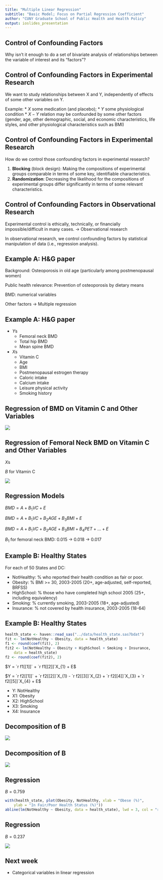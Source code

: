 ```yaml
---
title: "Multiple Linear Regression"
subtitle: "Basic Model; Focus on Partial Regression Coefficient"
author: "CUNY Graduate School of Public Health and Health Policy"
output: ioslides_presentation
---
```


<!-- This video is part 3 of the lecture on the basic model of multiple linear
regression. -->

## Control of Confounding Factors

Why isn’t it enough to do a set of bivariate analysis of relationships between
the variable of interest and its “factors”?

<!--
Multivariate analysis can help us to investigate relationships among three
or more variables in various ways, and one of the most important among them
is control of confounding factors. Suppose, that we are interested in a
variable and there are a number of factors that may affect the variable of
interest. Then, we can look at the statistical relation between the
variable of interest and each of its factors, one by one. That will be a
set of separate bivariate analyses. Isn't s such a set of bivariate
analyses enough? Why do we need to analyze effects of multiple factors
together?
-->

## Control of Confounding Factors in Experimental Research

We want to study relationships between X and Y, independently of effects of
some other variables on Y.

Example:
* $X$ some medication (and placebo);
* $Y$ some physiological condition
* $X - Y$ relation may be confounded by some other factors (gender, age, other
demographic, social, and economic characteristics, life styles, and other
physiological characteristics such as BMI)

<!--
Suppose, we focus on one of the factors, so we want to study relationship
between the factor, let's denote it as 'X', and the variable of interest, let's
denote it as 'Y'. We want to study the relationships between X and Y,
independently of effects of other factors. For example, suppose we are doing
some pharmacological research, and we are interested in  effects of a
medication on some physiological condition. So we may get a number of study
participants, split them into two groups, and give the medication to one of the
two groups, and a placebo, which looks like a medication but has nothing
special, to the other group. We may call the first group, the experimental
group, and the second group, the control group. Then, we may want to follow the
physiological condition of those in the experimental and control groups through
the experiment. But suppose, people in the experimental group are mostly women,
and people in the control group are mostly men. Then, differences between the
two groups may reflect, both, effects of the medication, and gender differences
in the physiological condition. Or suppose people in the experimental group are
mostly old persons and those in the control group of mostly young persons.
Then, observed physiological differences between the two groups, may reflect,
both, effects of the medication, and age differences in the physiological
condition. Other characteristics may matter. What if those in the experimental
group are mostly smokers, and those in the control group are non-smokers? In
these cases, effects of the medication may be statistically confounded by some
other factors, such as gender, age, smoking, etc.
-->

## Control of Confounding Factors in Experimental Research

How do we control those confounding factors in experimental research?

1. **Blocking** (block design): Making  the compositions of experimental groups
comparable in terms of some key, identifiable characteristics.
2. **Randomization**: Decreasing the likelihood for the compositions of
experimental groups differ significantly in terms of some relevant
characteristics.

<!--
How do we control those confounding factors in experimental research? Usually
two methods are used together. One is blocking or block design. For example, if
the study participants include eight women in the 40s, we assign four of them
to the experimental group, and the other four to the control group. In this
way, we can make the two groups have similar compositions, in terms of some
important identifiable characteristics such as gender and age. Then, instead of
letting those women choose their group by themselves, we randomly assign four
of them to the experimental group, and the other four to the control group.
Since we don't know every characteristic of the study participants, we cannot
make the two group similar with respect to those unknown characteristics, but
we expect that this random assignment will reduce the risk of having a very
uneven distribution of some characteristics between the two groups.
-->

## Control of Confounding Factors in Observational Research

Experimental control is ethically, technically, or financially
impossible/difficult in many cases.  -> Observational research

In observational research, we control confounding factors by statistical
manipulation of data (i.e., regression analysis).

<!--
Blocking and randomization are useful tools for controlling confounding factors
in experimental research. But in many cases, experimental control is ethically,
technically, or financially impossible or difficult. For example, suppose we
are doing a study on health outcomes of cigarette smoking. But since many
detrimental effects of smoking on health have already been found, we should not
and cannot ask a group of people to smoke cigarettes for the next few years. So
we have to depend on observational research, in such a case. Data from those
who smoke and those who do not smoke, are collected and health conditions of
the two groups are compared. But smokers and non-smokers probably have
different distributions with respect to some characteristics, which may have
some health effects. So in observational research, it is important to control
confounding factors. In observational research, since we cannot use
experimental control, we control confounding factors by statistical
manipulation of data, such as multiple linear regression. Usually it is not as
effective as experimental control, but still it helps.
-->

## Example A: H&G paper

Background: Osteoporosis in old age (particularly among postmenopausal women)

Public health relevance: Prevention of osteoporosis by dietary means

BMD: numerical variables

Other factors -> Multiple regression

<!--
In this section, we briefly go through a research paper, which is a reading
assignment for this session. The authors, Hall and Greendale, provide us with a
typical example of use of multiple linear regression in health research. The
researchers are concerned about osteoporosis, which is a serious health problem
in the aging society. In many old persons, particularly in old women, bone
density tends to decline with age, raising the risk of fracture and other
health problems. The authors are pursuing prevention of osteoporosis by dietary
means, and have hypothesized that vitamin C consumption should raise bone
density, and reduce the risk of osteoporosis. So they investigated the
relationships between bone mineral density, here abbreviated as B-M-D, and
factors, including vitamin C consumption, that may affect bone density. Since
bone density is a numerical variable, measured in grams per centimeter squared,
multiple linear regression is considered a suitable tool for this research
question.
-->

## Example A: H&G paper {.smaller}

* $Y$s
    * Femoral neck BMD
    * Total hip BMD
    * Mean spine BMD
* $X$s
    * Vitamin C
    * Age
    * BMI
    * Postmenopausal estrogen therapy
    * Caloric intake
    * Calcium intake
    * Leisure physical activity
    * Smoking history

<!--
The dependent variable of this regression analysis is bone density, which is
not one variable, because bone density can be measured at different sites in
the body. In this study, bone density was measured at three sites: the femoral
neck, hip, and spine. The femoral neck is the top of the bone of the leg
between the pelvis and knee. This analysis included vitamin C consumption and
some other variables, which are considered to be possible determinants of bone
density. The data were collected from 775 postmenopausal women between 45 and
64 of age.
-->

## Regression of BMD on Vitamin C and Other Variables

![](images/hgpapertable.png)

<!--
The researchers adopted three different regression models for each of the three
sites, shown in the leftmost column of this table. So in total, nine regression
analyses were done. The results are summarized in this table. The column titled
predictor variables, show independent variables of each regression analysis. As
shown there, all of the models included vitamin C, as an independent variable.
The column titled beta coefficient, displays the estimated values of the
regression coefficient for vitamin C.. The rightmost columns show p-value and
'R' squared, which we will study in sessions 5 and 4.
-->

## Regression of Femoral Neck BMD on Vitamin C and Other Variables

<div class="columns-2">
$X$s

$B$ for Vitamin C
<div>

![](images/hgcoeffs.png)

<!--
As shown in this slide, first, they did simple linear regression of bone
density on vitamin C only, and then regression on vitamin C, age, and BMI
together, and finally they included all of those eight factors. Estimated
values of regression coefficient for vitamin C from regression of bone density
at the femoral neck, are shown here: 0.015, 0.018, and 0.017. The unit of
analysis of vitamin C consumption, is 100 milligram per day. So, 0.015 means an
increase in bone density by 0.015 gram per squared centimeter, corresponds to
an increase of daily consumption of vitamin C by 100 milligram. Considering the
units of bone density and vitamin C used in this analysis, these values do not
seem to indicate very strong effects. But these values are all positive, which
means (women who consume more vitamin C) tend to have higher levels of bone
density at the femoral neck. These values are statistically significant,
according to the regular standards. So it can be considered that the results
are consistent with the hypothesis of the researchers, i.e., vitamin C
consumption has positive effect on the bone density of postmenopausal woman.
-->

## Regression Models

$BMD = A + B_{1}VC + E$

$BMD = A + B_{1}VC + B_{2}AGE + B_{3}BMI + E$

$BMD = A + B_{1}VC + B_{2}AGE + B_{3}BMI + B_{4}PET + \dots + E$

$B_{1}$ for femoral neck BMD: 0.015 -> 0.018 -> 0.017

<!--
The three regression models are shown here in the equation form. (A) is the
constant, (VC) is vitamin C consumption, and B1 is the regression coefficient
for vitamin C.. For bone density at the femoral neck, the value of B1 changed
from 0.015, to 0.018, and to 0.017. So the value of B1 did not change very
much, when more factors were added to the model. This may suggest that vitamin
C consumption may not be strongly correlated with those factors.
-->

## Example B: Healthy States

For each of 50 States and DC:

* NotHealthy: % who reported their health condition as fair or poor.
* Obesity: % BMI >= 30, 2003-2005 (20+, age-adjusted, self-reported, BRFSS)
* HighSchool: % those who have completed high school 2005 (25+, including equivalency)
* Smoking: % currently smoking, 2003-2005 (18+, age-adjusted)
* Insurance: % not covered by health insurance, 2003-2005 (18-64)

<!--
Let's look at another example, which is actually the software example for this
session. I recommend that you view this section, after going through the
software example. In this data, the unit of analysis is not a person but a U-S
state.  The data set consists of five variables for 50 U-S states and the
District of Columbia. The names of the five variables are: not healthy,
obesity, high school, smoking, and insurance. Not healthy is the percent of
adults in the state, who reported their health condition as fair, or poor,
instead of excellent, very good, or good. Obesity is the percent of adults
whose BMI is 30 or over. High school is the percent of adults who have
completed high school education. Smoking is the percent of adults who are
currently smoking. And insurance is the percent of adults who are not covered
by health insurance. The data sources are B-R-F-S-S, behavioral risk factor
surveillance system, and census based estimates. Values for those variables
indicate conditions at some time between year 2003 and 2005.  We examined
whether states that have higher proportions of obese adults, tend to have
higher proportions of adults who are self reportedly unhealthy. It should be
noted that, since this is aggregated-level data, not individual-level data, we
did not examine whether obese adults tend to be self reportedly unhealthy. That
research question should be investigated with individual-level data.
-->

## Example B: Healthy States

```r
health_state <- haven::read_sas("../data/health_state.sas7bdat")
fit <- lm(NotHealthy ~ Obesity, data = health_state)
f1 <- round(coef(fit), 2)
fit2 <- lm(NotHealthy ~ Obesity + HighSchool + Smoking + Insurance,
    data = health_state)
f2 <- round(coef(fit2), 2)
```

$Y = `r f1[[1]]` + `r f1[[2]]`X_{1} + E$

$Y = `r f2[[1]]` + `r f2[[2]]`X_{1} - `r f2[[3]]`X_{2} + `r f2[[4]]`X_{3} + `r f2[[5]]`X_{4} + E$

* Y: NotHealthy
* X1: Obesity
* X2: HighSchool
* X3: Smoking
* X4: Insurance

<!--
First, we did simple linear regression of not healthy on obesity, and then
multiple linear regression of not healthy on obesity, high school, smoking, and
insurance, together. The estimated regression equations are shown here.  The
coefficient for obesity in the simple regression was 0.76. It means that, the
typical pattern of relation between obesity and not healthy in the data is, if
the proportion of adults who are obese increases by 1 percentage point, then
the proportion not being healthy increases by 0.76 percentage point. If we
prefer to use larger numbers, we can also say, if the proportion of adults who
are obese increases by 10 percentage point, then the proportion of adults not
being healthy being self reportedly unhealthy increases 7.6 percentage points.
This seems a fairly strong relation.  However, both of these two variables are
correlated with the other three variables. Multiple linear regression
incorporated the information on these correlations, and makes it possible to
estimate what the relation between not healthy and obesity would be, if we
could compare U-S states that have the same proportion of adults who have
graduated from high school, the same proportion of adults's who are currently
smoking, and the same proportion of adults who are not covered by health
insurance. It was estimated that, in the hypothetical situation, if the
proportion of adults who are obese, increases by 10 percentage points, then the
proportion of adults who are self reportedly unhealthy, increases by about 2.4
percentage points. This is what the estimated value of partial regression
coefficient for obesity, 0.24, means.
-->

## Decomposition of B

![](images/decompba.png)

<!--
The regression results can be represented schematically, as in the next two
slides. The coefficient for obesity in the simple regression was 0.76. This
value represents the typical pattern of relation between not healthy and
obesity, thereby summarizing the association between the two variables in the
data. With three additional variables, high school, smoking, and insurance, the
association between not healthy and obesity can be decomposed into four
components: the association between not healthy and obesity through their
relations to high school, the association between not healthy and obesity
through their relations to smoking, the association between not healthy and
obesity through their relations to insurance, and the association between not
healthy and obesity controlling for high school, smoking, and insurance, i.e.,
what the association between not healthy and obesity would be, if they are
compared among U-S states that have the same values for high school, smoking,
and insurance.
-->

## Decomposition of B

![](images/decompbb.png)

<!--
This slide shows results of the decomposition using a method called path
analysis. Through high school, an increase in not healthy by 0.346 percentage
points, corresponds to one percentage point increase in obesity. Through
smoking, an increase in not healthy by 0.062 percentage points, corresponds to
one percentage point increase in obesity. Through insurance, an increase in not
healthy by 0.114 percentage points, corresponds to one percentage point
increase in obesity. And if we compare not healthy and obesity among U-S states
that have the same values for high school, smoking, and insurance, then we
would find that an increase in not healthy by 0.237 percentage points,
corresponds to one percentage point increase in obesity. And in total, an
increase in not healthy by 0.759 percentage points, corresponds to one
percentage point increase in obesity. Note that these four numbers, 0.346,
0.062, 0.114, and 0.237, add up to 0.759.
-->

## Regression

$B = 0.759$

```r
with(health_state, plot(Obesity, NotHealthy, xlab = "Obese (%)",
    ylab = "In Fair/Poor Health Status (%)"))
abline(lm(NotHealthy ~ Obesity, data = health_state), lwd = 3, col = "red")
```

<!--
This is a plot of not healthy by obesity, i.e., the percent of adults who are
self reportedly unhealthy, by the percent of adults who are obese, in the
original data. Each circle represents a U-S state or DC. The red line is the
regression model fitted to this data, and its slope is 0.759, meaning the
typical pattern of association between the two variables is, an increase in not
healthy by 0.759 percentage point, corresponds to one percentage point increase
in obesity.
-->

## Regression

$B = 0.237$

![](images/simulreg2.png)

<!--
This plot shows what the relation between not healthy and obesity would look
like, if 50 U-S states and DC had the same proportions of adults who have
graduated from high school, who are currently smoking, and who are not covered
by health insurance. In a later session of this course, we will study how to
produce this plot, but it will be close to the end of the course.  This is not
original data themselves, but a hypothetical pattern which was estimated, by
fitting the multiple linear regression model to the data. The slope of the
regression line is now 0.237, which is less steep than the slope of the
regression line in the previous slide. The association between the two
variables appeared stronger in the previous slide, but the differences between
the two plots are due to the fact that both of them are associated with high
school, smoking, and insurance-->

## Next week

* Categorical variables in linear regression

<!-- Next week we will talk about how to use and interpret categorical
variables in a linear regression. -->
